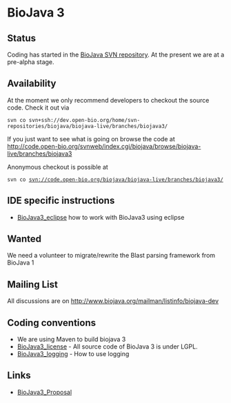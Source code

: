 =BioJava 3=

==Status==

Coding has started in the [[CVS_to_SVN_Migration|BioJava SVN repository]]. At the present we are at a pre-alpha stage.

==Availability==

At the moment we only recommend developers to checkout the source code. Check it out via 

 svn co svn+ssh://dev.open-bio.org/home/svn-repositories/biojava/biojava-live/branches/biojava3/

If you just want to see what is going on browse the code at [http://code.open-bio.org/svnweb/index.cgi/biojava/browse/biojava-live/branches/biojava3 http://code.open-bio.org/svnweb/index.cgi/biojava/browse/biojava-live/branches/biojava3]

Anonymous checkout is possible at

 svn co svn://code.open-bio.org/biojava/biojava-live/branches/biojava3/

== IDE specific instructions==

* [[BioJava3_eclipse]] how to work with BioJava3 using eclipse

==Wanted==

We need a volunteer to migrate/rewrite the Blast parsing framework from BioJava 1

==Mailing List==

All discussions are on [http://www.biojava.org/mailman/listinfo/biojava-dev http://www.biojava.org/mailman/listinfo/biojava-dev]

==Coding conventions==

* We are using Maven to build biojava 3
* [[BioJava3_license]] - All source code of BioJava 3 is under LGPL.
* [[BioJava3_logging]] - How to use logging

==Links==
* [[BioJava3_Proposal]]